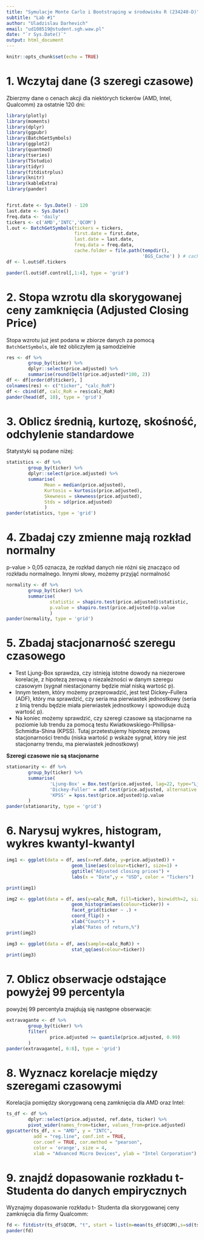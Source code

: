 ```yaml
---
title: "Symulacje Monte Carlo i Bootstraping w środowisku R (234240-D)"
subtitle: "Lab #1"
author: "Uladzislau Darhevich"
email: "ud108519@student.sgh.waw.pl"
date: "`r Sys.Date()`"
output: html_document
---
```


```r
knitr::opts_chunk$set(echo = TRUE)
```

# 1. Wczytaj dane (3 szeregi czasowe)

Zbierzmy dane o cenach akcji dla niektórych tickerów (AMD, Intel, Qualcomm) za ostatnie 120 dni:

```r
library(plotly)
library(moments)
library(dplyr)
library(ggpubr)
library(BatchGetSymbols)
library(ggplot2)
library(quantmod)
library(tseries)
library(TSstudio)
library(tidyr)
library(fitdistrplus)
library(knitr)
library(kableExtra)
library(pander)


first.date <- Sys.Date() - 120
last.date <- Sys.Date()
freq.data <- 'daily'
tickers <- c('AMD','INTC','QCOM')
l.out <- BatchGetSymbols(tickers = tickers, 
                         first.date = first.date,
                         last.date = last.date, 
                         freq.data = freq.data,
                         cache.folder = file.path(tempdir(), 
                                                  'BGS_Cache') ) # cache in tempdir()
df <- l.out$df.tickers
```
```r
pander(l.out$df.control[,1:4], type = 'grid')
```
# 2. Stopa wzrotu dla  skorygowanej ceny zamknięcia (Adjusted Closing Price)

Stopa wzrotu już jest podana w zbiorze danych za pomocą `BatchGetSymbols`, ale też obliczyłem ją samodzielnie
```r
res <- df %>% 
        group_by(ticker) %>% 
        dplyr::select(price.adjusted) %>% 
        summarise(round(Delt(price.adjusted)*100, 2))
df <- df[order(df$ticker), ]
colnames(res) <- c("ticker", "calc_RoR")
df <- cbind(df, calc_RoR = res$calc_RoR)
pander(head(df, 10), type = 'grid')
```
# 3. Oblicz średnią, kurtozę, skośność, odchylenie standardowe

Statystyki są podane niżej:
```r
statistics <- df %>% 
        group_by(ticker) %>% 
        dplyr::select(price.adjusted) %>% 
        summarise(
              Mean = median(price.adjusted),
              Kurtosis = kurtosis(price.adjusted),
              Skewness = skewness(price.adjusted),
              Stds = sd(price.adjusted)
              )
pander(statistics, type = 'grid')
```
# 4. Zbadaj czy zmienne mają rozkład normalny

p-value > 0,05 oznacza, że rozkład danych nie różni się znacząco od rozkładu normalnego. 
Innymi słowy, możemy przyjąć normalność
```r
normality <- df %>%
        group_by(ticker) %>%
        summarise(
                statistic = shapiro.test(price.adjusted)$statistic,
                p.value = shapiro.test(price.adjusted)$p.value
                )
pander(normality, type = 'grid')
```
# 5. Zbadaj stacjonarność szeregu czasowego

+ Test Ljung-Box sprawdza, czy istnieją istotne dowody na niezerowe korelacje, z hipotezą zerową o niezależności w danym szeregu czasowym (sygnał niestacjonarny będzie miał niską wartość p).
+ Innym testem, który możemy przeprowadzić, jest test Dickey–Fullera (ADF), który ma sprawdzić, czy seria ma pierwiastek jednostkowy (seria z linią trendu będzie miała pierwiastek jednostkowy i spowoduje dużą wartość p).
+ Na koniec możemy sprawdzić, czy szeregi czasowe są stacjonarne na poziomie lub trendu za pomocą testu Kwiatkowskiego-Phillipsa-Schmidta-Shina (KPSS). Tutaj przetestujemy hipotezę zerową stacjonarności trendu (niska wartość p wskaże sygnał, który nie jest stacjonarny trendu, ma pierwiastek jednostkowy)

**Szeregi czasowe nie są stacjonarne**
```r
stationarity <- df %>%
        group_by(ticker) %>%
        summarise(
                'Ljung-Box' = Box.test(price.adjusted, lag=22, type="Ljung-Box")$p.value,
                'Dickey-Fuller' = adf.test(price.adjusted, alternative = "stationary")$p.value,
                'KPSS' = kpss.test(price.adjusted)$p.value
        )
pander(stationarity, type = 'grid')
```

# 6. Narysuj wykres, histogram, wykres kwantyl-kwantyl

```r
img1 <- ggplot(data = df, aes(x=ref.date, y=price.adjusted)) + 
                        geom_line(aes(colour=ticker), size=1) +
                        ggtitle("Adjusted closing prices") +
                        labs(x = "Date",y = "USD", color = "Tickers")

print(img1)

img2 <- ggplot(data = df, aes(y=calc_RoR, fill=ticker), binwidth=2, size=0.3) + 
                        geom_histogram(aes(colour=ticker)) + 
                        facet_grid(ticker ~ .) + 
                        coord_flip() +
                        xlab("Counts") +
                        ylab("Rates of return,%")
print(img2)

img3 <- ggplot(data = df, aes(sample=calc_RoR)) + 
                        stat_qq(aes(colour=ticker))
print(img3)
```

# 7. Oblicz obserwacje odstające powyżej 99 percentyla
powyżej 99 percentyla znajdują się następne obserwacje:

```r
extravagante <- df %>%
        group_by(ticker) %>%
        filter(
                price.adjusted >= quantile(price.adjusted, 0.99)
        )
pander(extravagante[, 6:8], type = 'grid')
```
# 8. Wyznacz korelacje między szeregami czasowymi

Korelacjia pomiędzy skorygowaną ceną zamknięcia dla AMD oraz Intel:
```r
ts_df <- df %>%
        dplyr::select(price.adjusted, ref.date, ticker) %>%
        pivot_wider(names_from=ticker, values_from=price.adjusted)
ggscatter(ts_df, x = "AMD", y = "INTC", 
          add = "reg.line", conf.int = TRUE, 
          cor.coef = TRUE, cor.method = "pearson",
          color = 'orange', size = 4,
          xlab = "Advanced Micro Devices", ylab = "Intel Corporation")
```

# 9. znajdź dopasowanie rozkładu t- Studenta do danych empirycznych

Wyznajmy dopasowanie rozkładu t- Studenta dla skorygowanej ceny zamknięcia dla firmy Qualcomm:
```r
fd <- fitdistr(ts_df$QCOM, "t", start = list(m=mean(ts_df$QCOM),s=sd(ts_df$QCOM), df=3), lower=c(-1, 0.001,1))
pander(fd)
```
